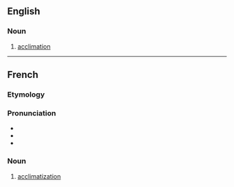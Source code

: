 ==English==

===Noun===
{{en-noun}}

# {{lb|en|rare}} [[acclimation]]

----

==French==

===Etymology===
{{suffix|fr|acclimater|ment}}

===Pronunciation===
* {{fr-IPA}}
* {{audio|fr|Fr-acclimatement.ogg|Audio}}
* {{audio|fr|Fr-Paris--acclimatement.ogg|Audio (Paris)}}

===Noun===
{{fr-noun|m}}

# [[acclimatization]]